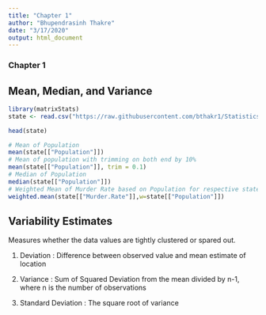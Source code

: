 ```yaml
---
title: "Chapter 1"
author: "Bhupendrasinh Thakre"
date: "3/17/2020"
output: html_document
---
```


### Chapter 1
## Mean, Median, and Variance

```r
library(matrixStats)
state <- read.csv("https://raw.githubusercontent.com/bthakr1/Statistics_For_Data_Science/master/state.csv")

head(state)

# Mean of Population
mean(state[["Population"]])
# Mean of population with trimming on both end by 10%
mean(state[["Population"]], trim = 0.1)
# Median of Population
median(state[["Population"]])
# Weighted Mean of Murder Rate based on Population for respective state
weighted.mean(state[["Murder.Rate"]],w=state[["Population"]])
```

## Variability Estimates

Measures whether the data values are tightly clustered or spared out.

1. Deviation : Difference between observed value and mean estimate of location

2. Variance : Sum of Squared Deviation from the mean divided by n-1, where n is the number of observations

3. Standard Deviation : The square root of variance
